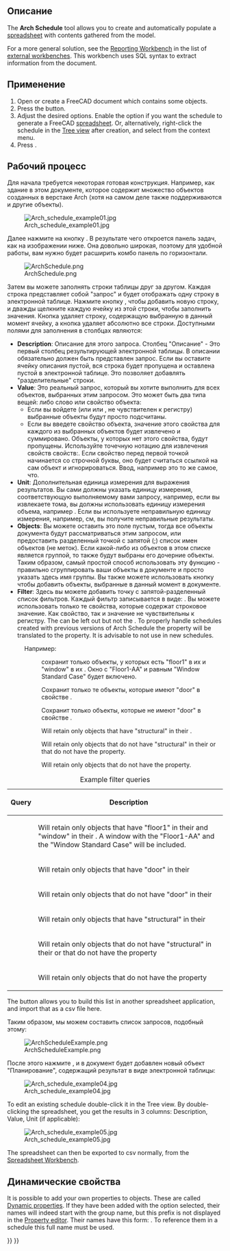 <languages/>

{{Docnav
|[[BIM_Material|Materials]]
|[[BIM_Preflight|Preflight]]
|[[BIM_Workbench|BIM]]
|IconL=BIM_Material.svg
|IconR=BIM_Preflight.png
|IconC=Workbench_BIM.svg
}}

<div class="mw-translate-fuzzy">
{{GuiCommand/ru
|Name=Arch Schedule
|Name/ru=Arch Schedule
|MenuLocation=Архитектура → Create schedule...
|Workbenches=[[Arch_Workbench/ru|Arch]]
|Shortcut=
}}
</div>

<span id="Description"></span>
==Описание==

The '''Arch Schedule''' tool allows you to create and automatically populate a [[Spreadsheet_Workbench|spreadsheet]] with contents gathered from the model.

For a more general solution, see the [https://github.com/furti/FreeCAD-Reporting/tree/master Reporting Workbench] in the list of [[External_workbenches|external workbenches]]. This workbench uses SQL syntax to extract information from the document.

<span id="Usage"></span>
==Применение==

# Open or create a FreeCAD document which contains some objects.
# Press the {{Button|[[Image:Arch_Schedule.svg|16px]] [[Arch_Schedule|Schedule]]}} button.
# Adjust the desired options. Enable the {{MenuCommand|Associate spreadsheet}} option if you want the schedule to generate a FreeCAD [[Spreadsheet_Workbench|spreadsheet]]. Or, alternatively, right-click the schedule in the [[Tree_view|Tree view]] after creation, and select {{MenuCommand|Attach spreadsheet}} from the context menu.
# Press {{Button|OK}}.

<span id="Workflow"></span>
==Рабочий процесс==

Для начала требуется некоторая готовая конструкция. Например, как здание в этом документе, которое содержит множество объектов созданных в верстаке Arch (хотя на самом деле также поддерживаются и другие объекты).

[[Image:Arch_schedule_example01.jpg]]

<div class="mw-translate-fuzzy">
Далее нажмите на кнопку {{Button|[[Image:Arch_Schedule.svg|16px]] [[Arch_Schedule/ru|Планирование]]}}. В результате чего откроется панель задач, как на изображении ниже. Она довольно широкая, поэтому для удобной работы, вам нужно будет расширить комбо панель по горизонтали.
</div>

[[Image:ArchSchedule.png]]

<div class="mw-translate-fuzzy">
Затем вы можете заполнять строки таблицы друг за другом. Каждая строка представляет собой "запрос" и будет отображать одну строку в электронной таблице. Нажмите кнопку {{Button|Add}}, чтобы добавить новую строку, и дважды щелкните каждую ячейку из этой строки, чтобы заполнить значения. Кнопка {{Button|Del}} удаляет строку, содержащую выбранную в данный момент ячейку, а кнопка {{Button|Clear}} удаляет абсолютно все строки. Доступными полями для заполнения в столбцах являются:
</div>

<div class="mw-translate-fuzzy">
* '''Description''': Описание для этого запроса. Столбец "Описание" - Это первый столбец результирующей электронной таблицы. В описании обязательно должен быть представлен запрос. Если вы оставите ячейку описания пустой, вся строка будет пропущена и оставлена пустой в электронной таблице. Это позволяет добавлять "разделительные" строки.
* '''Value''': Это реальный запрос, который вы хотите выполнить для всех объектов, выбранных этим запросом. Это может быть два типа вещей: либо слово {{incode|count}} или свойство объекта:
** Если вы войдете {{incode|count}} (или {{incode|Count}} или {{incode|COUNT}}, не чувствителен к регистру) выбранные объекты будут просто подсчитаны.
** Если вы введете свойство объекта, значение этого свойства для каждого из выбранных объектов будет извлечено и суммировано. Объекты, у которых нет этого свойства, будут пропущены. Используйте точечную нотацию для извлечения свойств свойств:{{incode|PropertyOfObject.PropertyOfProperty1.PropertyOfProperty2}}. Если свойство перед первой точкой начинается со строчной буквы, оно будет считаться ссылкой на сам объект и игнорироваться. Ввод, например {{incode|object.Shape.Volume}} это то же самое, что{{incode|Shape.Volume}}.
* '''Unit''': Дополнительная единица измерения для выражения результатов. Вы сами должны указать единицу измерения, соответствующую выполняемому вами запросу, например, если вы извлекаете тома, вы должны использовать единицу измерения объема, например {{incode|m^3}}. Если вы используете неправильную единицу измерения, например, см, вы получите неправильные результаты.
* '''Objects''': Вы можете оставить это поле пустым, тогда все объекты документа будут рассматриваться этим запросом, или предоставить разделенный точкой с запятой (;) список имен объектов (не меток). Если какой-либо из объектов в этом списке является группой, то также будут выбраны его дочерние объекты. Таким образом, самый простой способ использовать эту функцию - правильно сгруппировать ваши объекты в документе и просто указать здесь имя группы. Вы также можете использовать кнопку {{Button|Selection}} чтобы добавить объекты, выбранные в данный момент в документе.
* '''Filter''': Здесь вы можете добавить точку с запятой{{incode|;}}-разделенный список фильтров. Каждый фильтр записывается в виде: {{incode|property:value}}. Вы можете использовать только те свойства, которые содержат строковое значение. Как свойство, так и значение не чувствительны к регистру. The {{incode|value}} can be left out but not the {{incode|:}}. To properly handle schedules created with previous versions of Arch Schedule the {{incode|type}} property will be translated to the {{incode|ifctype}} property. It is advisable to not use {{incode|type}} in new schedules.
: Например:
:: {{incode|label:floor1;ifctype:window}} сохранит только объекты, у которых есть "floor1" в их {{PropertyData|Label}} и "window" в их {{PropertyData|IFC Type}}. Окно с {{PropertyData|Label}} "Floor1-AA" и {{PropertyData|IFC Type}} равным "Window Standard Case" будет включено.
:: {{incode|label:door}} Сохранит только те объекты, которые имеют "door" в свойстве {{PropertyData|Label}}.
:: {{incode|!label:door}} Сохранит только объекты, которые не имеют "door" в свойстве {{PropertyData|Label}}.
:: {{incode|ifctype:structural}} Will retain only objects that have "structural" in their {{PropertyData|IFC Type}}.
:: {{incode|!ifctype:something}} Will retain only objects that do not have "structural" in their {{PropertyData|IFC Type}} or that do not have the {{PropertyData|IFC Type}} property.
:: {{incode|!ifctype:}} Will retain only objects that do not have the {{PropertyData|IFC Type}} property.
</div>

{| class="wikitable"
|+ Example filter queries
|-
! Query
! Description
|-
| {{incode|label:floor1;ifctype:window}}
| Will retain only objects that have "floor1" in their {{PropertyData|Label}} and "window" in their {{PropertyData|IFC Type}}. A window with the {{PropertyData|Label}} "Floor1-AA" and the {{PropertyData|IFC Type}} "Window Standard Case" will be included.
|-
| {{incode|label:door}}
| Will retain only objects that have "door" in their {{PropertyData|Label}}
|-
| {{incode|!label:door}}
| Will retain only objects that do not have "door" in their {{PropertyData|Label}}
|-
| {{incode|ifctype:structural}}
| Will retain only objects that have "structural" in their {{PropertyData|IFC Type}}
|-
| {{incode|!ifctype:structural}}
| Will retain only objects that do not have "structural" in their {{PropertyData|IFC Type}} or that do not have the {{PropertyData|IFC Type}} property
|-
| {{incode|!ifctype:}}
| Will retain only objects that do not have the {{PropertyData|IFC Type}} property
|}

The {{Button|[[Image:Document-open.svg|16px]] Import}} button allows you to build this list in another spreadsheet application, and import that as a csv file here.

<div class="mw-translate-fuzzy">
Таким образом, мы можем составить список запросов, подобный этому:
</div>

[[Image:ArchScheduleExample.png]]

<div class="mw-translate-fuzzy">
После этого нажмите {{Button|OK}}, и в документ будет добавлен новый объект "Планирование", содержащий результат в виде электронной таблицы:
</div>

[[Image:Arch_schedule_example04.jpg]]

To edit an existing schedule double-click it in the Tree view. By double-clicking the spreadsheet, you get the results in 3 columns: Description, Value, Unit (if applicable):

[[Image:Arch_schedule_example05.jpg]]

The spreadsheet can then be exported to csv normally, from the [[Spreadsheet_Workbench|Spreadsheet Workbench]].

<span id="Dynamic_properties"></span>
==Динамические свойства ==

It is possible to add your own properties to objects. These are called [[Property_editor#Actions|Dynamic properties]]. If they have been added with the {{MenuCommand|Prefix group name}} option selected, their names will indeed start with the group name, but this prefix is not displayed in the [[Property_editor|Property editor]]. Their names have this form: {{incode|NameOfGroup_NameOfProperty}}. To reference them in a schedule this full name must be used.


{{Docnav
|[[BIM_Material|Materials]]
|[[BIM_Preflight|Preflight]]
|[[BIM_Workbench|BIM]]
|IconL=BIM_Material.svg
|IconR=BIM_Preflight.png
|IconC=Workbench_BIM.svg
}}

{{BIM_Tools_navi{{#translation:}}}}
{{Userdocnavi{{#translation:}}}}